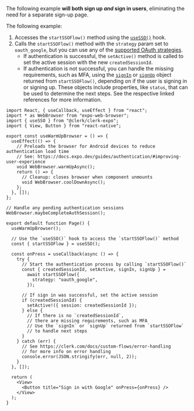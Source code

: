 The following example **will both sign up _and_ sign in users**, eliminating the need for a separate sign-up page.

The following example:

1. Accesses the `startSSOFlow()` method using the [`useSSO()`](/docs/references/expo/use-sso) hook.
1. Calls the `startSSOFlow()` method with the `strategy` param set to `oauth_google`, but you can use any of the [supported OAuth strategies](/docs/references/javascript/types/sso#oauth-strategy).
   - If authentication is successful, the `setActive()` method is called to set the active session with the new `createdSessionId`.
   - If authentication is not successful, you can handle the missing requirements, such as MFA, using the [`signIn`](/docs/references/javascript/sign-in/sign-in) or [`signUp`](/docs/references/javascript/sign-up/sign-up) object returned from `startSSOFlow()`, depending on if the user is signing in or signing up. These objects include properties, like `status`, that can be used to determine the next steps. See the respective linked references for more information.

```tsx {{ filename: 'app/(auth)/sign-in.tsx', collapsible: true }}
import React, { useCallback, useEffect } from "react";
import * as WebBrowser from "expo-web-browser";
import { useSSO } from "@clerk/clerk-expo";
import { View, Button } from "react-native";

export const useWarmUpBrowser = () => {
  useEffect(() => {
    // Preloads the browser for Android devices to reduce authentication load time
    // See: https://docs.expo.dev/guides/authentication/#improving-user-experience
    void WebBrowser.warmUpAsync();
    return () => {
      // Cleanup: closes browser when component unmounts
      void WebBrowser.coolDownAsync();
    };
  }, []);
};

// Handle any pending authentication sessions
WebBrowser.maybeCompleteAuthSession();

export default function Page() {
  useWarmUpBrowser();

  // Use the `useSSO()` hook to access the `startSSOFlow()` method
  const { startSSOFlow } = useSSO();

  const onPress = useCallback(async () => {
    try {
      // Start the authentication process by calling `startSSOFlow()`
      const { createdSessionId, setActive, signIn, signUp } =
        await startSSOFlow({
          strategy: "oauth_google",
        });

      // If sign in was successful, set the active session
      if (createdSessionId) {
        setActive!({ session: createdSessionId });
      } else {
        // If there is no `createdSessionId`,
        // there are missing requirements, such as MFA
        // Use the `signIn` or `signUp` returned from `startSSOFlow`
        // to handle next steps
      }
    } catch (err) {
      // See https://clerk.com/docs/custom-flows/error-handling
      // for more info on error handling
      console.error(JSON.stringify(err, null, 2));
    }
  }, []);

  return (
    <View>
      <Button title="Sign in with Google" onPress={onPress} />
    </View>
  );
}
```
